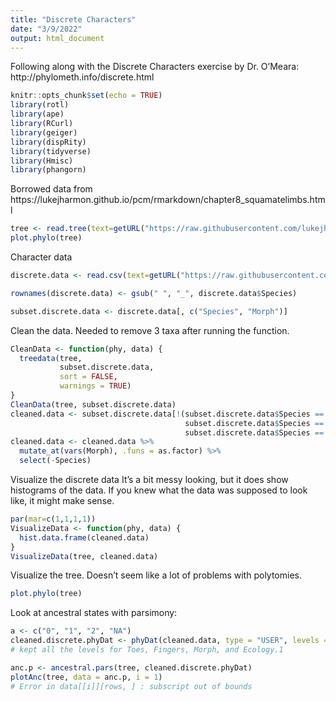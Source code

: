 ```yaml
---
title: "Discrete Characters"
date: "3/9/2022"
output: html_document
---
```


Following along with the Discrete Characters exercise by Dr. O'Meara: http://phylometh.info/discrete.html
```r
knitr::opts_chunk$set(echo = TRUE)
library(rotl)
library(ape)
library(RCurl)
library(geiger)
library(dispRity)
library(tidyverse)
library(Hmisc)
library(phangorn)
```

Borrowed data from https://lukejharmon.github.io/pcm/rmarkdown/chapter8_squamatelimbs.html
```r
tree <- read.tree(text=getURL("https://raw.githubusercontent.com/lukejharmon/pcm/master/datafiles/squamate.phy"))
plot.phylo(tree)
```

Character data
```r
discrete.data <- read.csv(text=getURL("https://raw.githubusercontent.com/lukejharmon/pcm/master/datafiles/brandley_table.csv"))

rownames(discrete.data) <- gsub(" ", "_", discrete.data$Species)

subset.discrete.data <- discrete.data[, c("Species", "Morph")]

```

Clean the data. Needed to remove 3 taxa after running the function.
```r
CleanData <- function(phy, data) {
  treedata(tree, 
           subset.discrete.data, 
           sort = FALSE, 
           warnings = TRUE)
}
CleanData(tree, subset.discrete.data)
cleaned.data <- subset.discrete.data[!(subset.discrete.data$Species == "Gonatodes_albogularis" |
                                       subset.discrete.data$Species == "Lepidophyma_flavimaculatum" |
                                       subset.discrete.data$Species == "Trachyboa_boulengeri"),]
cleaned.data <- cleaned.data %>%
  mutate_at(vars(Morph), .funs = as.factor) %>%
  select(-Species)
```

Visualize the discrete data
It's a bit messy looking, but it does show histograms of the data. If you knew what the data was supposed to look like, it might make sense. 
```r
par(mar=c(1,1,1,1))
VisualizeData <- function(phy, data) {
  hist.data.frame(cleaned.data)
}
VisualizeData(tree, cleaned.data)
```

Visualize the tree. Doesn't seem like a lot of problems with polytomies. 
```r
plot.phylo(tree)
```

Look at ancestral states with parsimony:
```r
a <- c("0", "1", "2", "NA")
cleaned.discrete.phyDat <- phyDat(cleaned.data, type = "USER", levels = levels(as.factor(a)))
# kept all the levels for Toes, Fingers, Morph, and Ecology.1

anc.p <- ancestral.pars(tree, cleaned.discrete.phyDat)
plotAnc(tree, data = anc.p, i = 1)
# Error in data[[i]][rows, ] : subscript out of bounds
```










